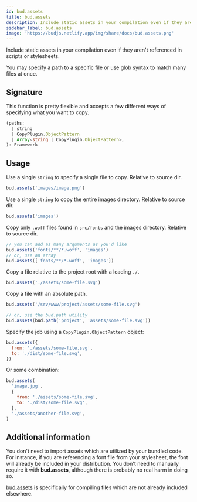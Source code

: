 ```yaml
---
id: bud.assets
title: bud.assets
description: Include static assets in your compilation even if they aren't referenced in scripts or stylesheets.
sidebar_label: bud.assets
image: 'https://budjs.netlify.app/img/share/docs/bud.assets.png'
---
```


Include static assets in your compilation even if they aren't referenced in scripts or stylesheets.

You may specify a path to a specific file or use glob syntax to match many files at once.

## Signature

This function is pretty flexible and accepts a few different ways of specifying what you want to copy.

```ts
(paths:
  | string
  | CopyPlugin.ObjectPattern
  | Array<string | CopyPlugin.ObjectPattern>,
): Framework
```

## Usage

Use a single `string` to specify a single file to copy. Relative to source dir.

```js title='bud.config.js'
bud.assets('images/image.png')
```

Use a single `string` to copy the entire images directory. Relative to source dir.

```js title='bud.config.js'
bud.assets('images')
```

Copy only `.woff` files found in `src/fonts` and the images directory. Relative to source dir.

```js title='bud.config.js'
// you can add as many arguments as you'd like
bud.assets('fonts/**/*.woff', 'images')
// or, use an array
bud.assets(['fonts/**/*.woff', 'images'])
```

Copy a file relative to the project root with a leading `./`.

```js title='bud.config.js'
bud.assets('./assets/some-file.svg')
```

Copy a file with an absolute path.

```js title='bud.config.js'
bud.assets('/srv/www/project/assets/some-file.svg')

// or, use the bud.path utility
bud.assets(bud.path('project', 'assets/some-file.svg'))
```

Specify the job using a `CopyPlugin.ObjectPattern` object:

```js title='bud.config.js'
bud.assets({
  from: './assets/some-file.svg',
  to: './dist/some-file.svg',
})
```

Or some combination:

```js
bud.assets(
  'image.jpg',
  {
    from: './assets/some-file.svg',
    to: './dist/some-file.svg',
  },
  './assets/another-file.svg',
)
```

## Additional information

You don't need to import assets which are utilized by your bundled code. For instance,
if you are referencing a font file from your stylesheet, the font will already be included
in your distribution. You don't need to manually require it with **bud.assets**, although
there is probably no real harm in doing so.

[bud.assets](/docs/bud.assets) is specifically for compiling files which are not already included elsewhere.
